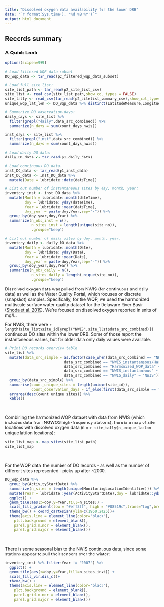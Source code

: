 ```yaml
---
title: "Dissolved oxygen data availability for the lower DRB"
date: "`r format(Sys.time(), '%d %B %Y')`"
output: html_document
---
```


## Records summary  
  

### A Quick Look

```r

options(scipen=999)

# Load filtered WQP data subset
DO_wqp_data <- tar_read(p2_filtered_wqp_data_subset)

# Load full site list:
site_list_path <- tar_read(p2_site_list_csv)
site_list <- read_csv(site_list_path,show_col_types = FALSE)
site_tally <- read_csv(tar_read(p2_sitelist_summary_csv),show_col_types = FALSE)
unique_wqp_lat_lon <- DO_wqp_data %>% distinct(LatitudeMeasure,LongitudeMeasure) %>% summarize(n_sites=n()) 

# Summarize DO observation-days:
daily_days <- site_list %>% 
  filter(grepl("daily",data_src_combined)) %>%
  summarize(n_days = sum(count_days_nwis))

inst_days <- site_list %>%
  filter(grepl("inst",data_src_combined)) %>%
  summarize(n_days = sum(count_days_nwis))

# Load daily DO data:
daily_DO_data <- tar_read(p1_daily_data)

# Load continuous DO data:
inst_DO_data <- tar_read(p1_inst_data)
inst_DO_data <- inst_DO_data %>%
  mutate(Date = lubridate::date(dateTime))

# List out number of instantaneous sites by day, month, year:
inventory_inst <- inst_DO_data %>%
  mutate(Month = lubridate::month(dateTime),
         doy = lubridate::yday(dateTime),
         Year = lubridate::year(dateTime),
         doy_year = paste(doy,Year,sep="-")) %>%
  group_by(doy_year,doy,Year) %>%
  summarize(n_obs_inst = n(),
            n_sites_inst = length(unique(site_no)),
            .groups="keep")

# List out number of daily sites by day, month, year:
inventory_daily <- daily_DO_data %>%
  mutate(Month = lubridate::month(Date),
         doy = lubridate::yday(Date),
         Year = lubridate::year(Date),
         doy_year = paste(doy,Year,sep="-")) %>%
  group_by(doy_year,doy,Year) %>% 
  summarize(n_obs_daily = n(),
            n_sites_daily = length(unique(site_no)),
            .groups="keep") 

```

Dissolved oxygen data was pulled from NWIS (for continuous and daily data) as well as the Water Quality Portal, which focuses on discrete (snapshot) samples. Specifically, for the WQP, we used the harmonized multiscale surface water quality dataset for the Delaware River Basin ([Shoda et al. 2019](https://doi.org/10.5066/P9PX8LZO)). We're focused on dissolved oxygen reported in units of mg/L.  

For NWIS, there were `r length(site_list$site_id[grepl("NWIS",site_list$data_src_combined)])` continuous DO sites within the lower DRB. Some of those report the instantaneous values, but for older data only daily values were available. 


```r

# Print DO records overview table
site_list %>% 
  mutate(data_src_simple = as.factor(case_when(data_src_combined == "NWIS_daily/Harmonized_WQP_data" ~ "NWIS",
                           data_src_combined == "NWIS_instantaneous/Harmonized_WQP_data" ~ "NWIS",
                           data_src_combined == "Harmonized_WQP_data" ~ "WQP",
                           data_src_combined == "NWIS_instantaneous" ~ "NWIS",
                           data_src_combined == "NWIS_daily" ~ "NWIS"))) %>%
  group_by(data_src_simple) %>% 
  summarise(count_unique_sites = length(unique(site_id)),
            count_observation_days = if_else(first(data_src_simple == "WQP"),sum(count_days_discrete),sum(count_days_nwis))) %>%
  arrange(desc(count_unique_sites)) %>%
  kable()

```


<br>  


Combining the harmonized WQP dataset with data from NWIS (which includes data from NGWOS high-frequency stations), here is a map of site locations with dissolved oxygen data (n = `r site_tally$n_unique_latlon` unique lat/lon locations):  

```r

site_list_map <- map_sites(site_list_path)
site_list_map

```

<br>  

For the WQP data, the number of DO records - as well as the number of different sites represented - picks up after ~2000.   

```r

DO_wqp_data %>% 
  group_by(ActivityStartDate) %>% 
  summarize(n_sites = length(unique(MonitoringLocationIdentifier))) %>% 
  mutate(Year = lubridate::year(ActivityStartDate),doy = lubridate::yday(ActivityStartDate)) %>% 
  ggplot() +
  geom_tile(aes(x=doy,y=Year,fill=n_sites)) + 
  scale_fill_gradient(low = "#eff3ff", high = "#08519c",trans="log",breaks= c(1,5,50)) + 
  theme_bw() + coord_cartesian(ylim=c(1950,2025))+
  theme(axis.line = element_line(color='black'),
    plot.background = element_blank(),
    panel.grid.minor = element_blank(),
    panel.grid.major = element_blank())

```

<br>

There is some seasonal bias to the NWIS continuous data, since some stations appear to pull their sensors over the winter:  

```r

inventory_inst %>% filter(Year != "2007") %>%
  ggplot() +
  geom_tile(aes(x=doy,y=Year,fill=n_sites_inst)) + 
  scale_fill_viridis_c()+
  theme_bw() + 
  theme(axis.line = element_line(color='black'),
    plot.background = element_blank(),
    panel.grid.minor = element_blank(),
    panel.grid.major = element_blank())


```


<br>  

